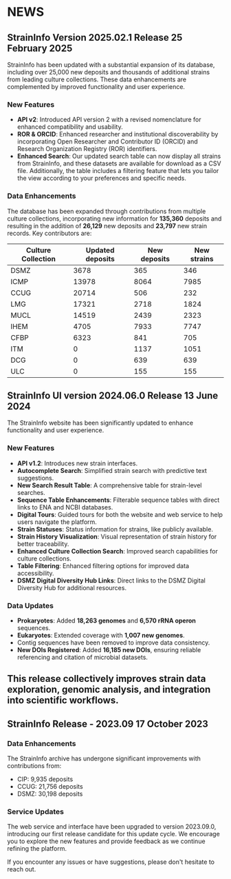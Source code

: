 
<ContentContainer>
<Container>

# NEWS

## StrainInfo Version 2025.02.1 Release  <date>25 February 2025</date>

StrainInfo has been updated with a substantial expansion of its database, 
including over 25,000 new deposits and thousands of additional strains from leading
culture collections. These data enhancements are complemented by improved functionality 
and user experience.

### New Features

- **API v2**: Introduced API version 2 with a revised nomenclature for enhanced
compatibility and usability.
- **ROR & ORCID**: Enhanced researcher and institutional discoverability by
incorporating Open Researcher and Contributor ID (ORCID) 
and Research Organization Registry (ROR) identifiers.
- **Enhanced Search**: Our updated search table can now display all strains from StrainInfo, 
and these datasets are available for download as a CSV file.
Additionally, the table includes a filtering feature that lets you tailor 
the view according to your preferences and specific needs.

### Data Enhancements

The database has been expanded through contributions from multiple culture collections,
incorporating new information for **135,360** deposits and
resulting in the addition of **26,129** new deposits 
and **23,797** new strain records. Key contributors are:

| Culture Collection | Updated deposits | New deposits | New strains |
| ------------- | ------------- | ------------- | ------------- |
| DSMZ | 3678 |365 | 346
| ICMP | 13978 |8064 | 7985
| CCUG | 20714 |506 | 232
| LMG | 17321 |2718 | 1824
| MUCL | 14519 |2439 | 2323
| IHEM | 4705 |7933 | 7747
| CFBP | 6323 |841 | 705
| ITM | 0 |1137 | 1051
| DCG | 0 |639 | 639
| ULC | 0 |155 | 155


## StrainInfo UI version 2024.06.0 Release <date>13 June 2024</date>

The StrainInfo website has been significantly updated
to enhance functionality and user experience.  

### New Features 

- **API v1.2**: Introduces new strain interfaces.
- **Autocomplete Search**: Simplified strain search with predictive text suggestions.  
- **New Search Result Table**: A comprehensive table for strain-level searches.  
- **Sequence Table Enhancements**: Filterable sequence tables with direct links to ENA and NCBI databases.  
- **Digital Tours**: Guided tours for both the website and web service to help users navigate the platform.  
- **Strain Statuses**: Status information for strains, like publicly available.  
- **Strain History Visualization**: Visual representation of strain history for better traceability.  
- **Enhanced Culture Collection Search**: Improved search capabilities for culture collections.  
- **Table Filtering**: Enhanced filtering options for improved data accessibility.  
- **DSMZ Digital Diversity Hub Links**: Direct links to the DSMZ Digital Diversity Hub for additional resources.  

### Data Updates 

- **Prokaryotes**: Added **18,263 genomes** and **6,570 rRNA operon** sequences.  
- **Eukaryotes**: Extended coverage with **1,007 new genomes**.  
- Contig sequences have been removed to improve data consistency.  
- **New DOIs Registered**: Added **16,185 new DOIs**, ensuring reliable referencing and citation of microbial datasets.  

This release collectively improves strain data exploration, genomic analysis, and integration into scientific workflows.
---

## StrainInfo Release - 2023.09 <date>17 October 2023</date>

### Data Enhancements

The StrainInfo archive has undergone significant improvements with contributions from:

- CIP: 9,935 deposits
- CCUG: 21,756 deposits    
- DSMZ: 30,198 deposits  

### Service Updates

The web service and interface have been upgraded to version 2023.09.0, introducing
our first release candidate for this update cycle. 
We encourage you to explore the new features and provide feedback as we continue refining the platform.

If you encounter any issues or have suggestions, please don't hesitate to reach out.

</Container>
</ContentContainer>
